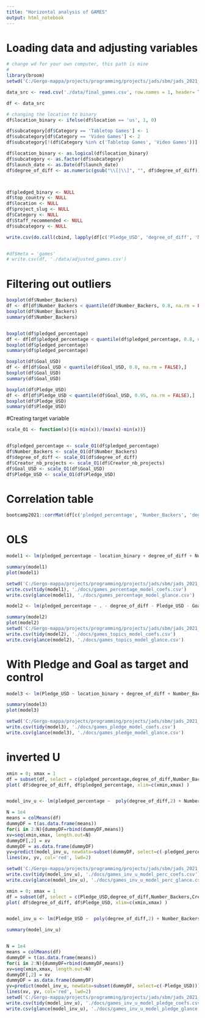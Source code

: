 ```yaml
---
title: "Horizontal analysis of GAMES"
output: html_notebook
---
```

# Loading data and adjusting variables


```r
# change wd for your own computer, this path is mine
# 
library(broom)
setwd('C:/Gergo-mappa/projects/programming/projects/jads/sbm/jads_2021_g9_sbm')

data_src <- read.csv('./data/final_games.csv', row.names = 1, header= TRUE)

df <- data_src

# changing the location to binary
df$location_binary <- ifelse(df$location == 'us', 1, 0)

df$subcategory[df$Category == 'Tabletop Games'] <- 1
df$subcategory[df$Category == 'Video Games'] <- 2
df$subcategory[!(df$Category %in% c('Tabletop Games', 'Video Games'))] <- 3

df$location_binary <- as.logical(df$location_binary)
df$subcategory <- as.factor(df$subcategory)
df$launch_date <- as.Date(df$launch_date)
df$degree_of_diff <- as.numeric(gsub("\\[|\\]", "", df$degree_of_diff))



df$pledged_binary <- NULL
df$top_country <- NULL
df$location <- NULL
df$project_slug <- NULL
df$Category <- NULL
df$Staff_recommended <- NULL
df$subcategory <- NULL

write.csv(do.call(cbind, lapply(df[c('Pledge_USD', 'degree_of_diff', 'Number_Backers', 'Creator_nb_projects', 'Goal_USD', 'pledged_percentage')], summary)), './docs/games_descriptive.csv')


#df$meta = 'games'
# write.csv(df, './data/adjusted_games.csv')

```

# Filtering out outliers 
```r
boxplot(df$Number_Backers)
df <- df[df$Number_Backers < quantile(df$Number_Backers, 0.8, na.rm = FALSE),]
boxplot(df$Number_Backers)
summary(df$Number_Backers)


boxplot(df$pledged_percentage)
df <- df[df$pledged_percentage < quantile(df$pledged_percentage, 0.8, na.rm = FALSE),]
boxplot(df$pledged_percentage)
summary(df$pledged_percentage)

boxplot(df$Goal_USD)
df <- df[df$Goal_USD < quantile(df$Goal_USD, 0.8, na.rm = FALSE),]
boxplot(df$Goal_USD)
summary(df$Goal_USD)

boxplot(df$Pledge_USD)
df <- df[df$Pledge_USD < quantile(df$Goal_USD, 0.95, na.rm = FALSE),]
boxplot(df$Pledge_USD)
summary(df$Pledge_USD)
```

#Creating target variable
```r
scale_O1 <- function(x){(x-min(x))/(max(x)-min(x))}


df$pledged_percentage <- scale_O1(df$pledged_percentage)
df$Number_Backers <- scale_O1(df$Number_Backers)
df$degree_of_diff <- scale_O1(df$degree_of_diff)
df$Creator_nb_projects <- scale_O1(df$Creator_nb_projects)
df$Goal_USD <- scale_O1(df$Goal_USD)
df$Pledge_USD <- scale_O1(df$Pledge_USD)

```

# Correlation table
```r
bootcamp2021::corrMat(df[c('pledged_percentage', 'Number_Backers', 'degree_of_diff', 'Creator_nb_projects', 'Goal_USD', 'Pledge_USD')])
```



# OLS
```r
model1 <- lm(pledged_percentage ~ location_binary + degree_of_diff + Number_Backers + Creator_nb_projects, data = df)

summary(model1)
plot(model1)

setwd('C:/Gergo-mappa/projects/programming/projects/jads/sbm/jads_2021_g9_sbm')
write.csv(tidy(model1), './docs/games_percentage_model_coefs.csv')
write.csv(glance(model1), './docs/games_percentage_model_glance.csv')
```
```r

model2 <- lm(pledged_percentage ~ . - degree_of_diff - Pledge_USD - Goal_USD, data = df)

summary(model2)
plot(model2)
setwd('C:/Gergo-mappa/projects/programming/projects/jads/sbm/jads_2021_g9_sbm')
write.csv(tidy(model2), './docs/games_topics_model_coefs.csv')
write.csv(glance(model2), './docs/games_topics_model_glance.csv')
```


# With Pledge and Goal as target and control

```r

model3 <- lm(Pledge_USD ~ location_binary + degree_of_diff + Number_Backers + Creator_nb_projects + Goal_USD, data = df)

summary(model3)
plot(model3)

setwd('C:/Gergo-mappa/projects/programming/projects/jads/sbm/jads_2021_g9_sbm')
write.csv(tidy(model3), './docs/games_pledge_model_coefs.csv')
write.csv(glance(model3), './docs/games_pledge_model_glance.csv')

```

# inverted U
```r
xmin = 0; xmax = 1
df = subset(df, select = c(pledged_percentage,degree_of_diff,Number_Backers,Creator_nb_projects ))
plot( df$degree_of_diff, df$pledged_percentage, xlim=c(xmin,xmax) )


model_inv_u <- lm(pledged_percentage ~  poly(degree_of_diff,2) + Number_Backers + Creator_nb_projects, data = df)

N = 1e4
means = colMeans(df)
dummyDF = t(as.data.frame(means))
for(i in 2:N){dummyDF=rbind(dummyDF,means)} 
xv=seq(xmin,xmax, length.out=N)
dummyDF[,2] = xv
dummyDF = as.data.frame(dummyDF)
yv=predict(model_inv_u, newdata=subset(dummyDF, select=c(-pledged_percentage)))
lines(xv, yv, col='red', lwd=2)

setwd('C:/Gergo-mappa/projects/programming/projects/jads/sbm/jads_2021_g9_sbm')
write.csv(tidy(model_inv_u), './docs/games_inv_u_model_perc_coefs.csv')
write.csv(glance(model_inv_u), './docs/games_inv_u_model_perc_glance.csv')
```
```r
xmin = 0; xmax = 1
df = subset(df, select = c(Pledge_USD,degree_of_diff,Number_Backers,Creator_nb_projects, Goal_USD ))
plot( df$degree_of_diff, df$Pledge_USD, xlim=c(xmin,xmax) )


model_inv_u <- lm(Pledge_USD ~  poly(degree_of_diff,2) + Number_Backers + Creator_nb_projects + Goal_USD, data = df)

summary(model_inv_u)


N = 1e4
means = colMeans(df)
dummyDF = t(as.data.frame(means))
for(i in 2:N){dummyDF=rbind(dummyDF,means)} 
xv=seq(xmin,xmax, length.out=N)
dummyDF[,2] = xv
dummyDF = as.data.frame(dummyDF)
yv=predict(model_inv_u, newdata=subset(dummyDF, select=c(-Pledge_USD)))
lines(xv, yv, col='red', lwd=2)
setwd('C:/Gergo-mappa/projects/programming/projects/jads/sbm/jads_2021_g9_sbm')
write.csv(tidy(model_inv_u), './docs/games_inv_u_model_pledge_coefs.csv')
write.csv(glance(model_inv_u), './docs/games_inv_u_model_pledge_glance.csv')
```

